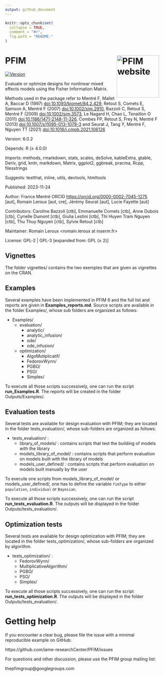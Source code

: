 ```yaml
---
output: github_document
---
```


```r
knitr::opts_chunk$set(
  collapse = TRUE,
  comment = "#>",
  fig.path = "README-"
)
```



# PFIM <a href="http://www.pfim.biostat.fr/"><img src="hex-PFIM.png" align="right" height="138" alt="PFIM website" /></a>
[![Version](https://img.shields.io/badge/Version-6.0.2-blue.svg)](https://github.com/yourusername/yourrepository)

Evaluate or optimize designs for nonlinear mixed effects models using the Fisher Information Matrix. 

Methods used in the package refer to Mentré F, Mallet A, Baccar D (1997) <doi:10.1093/biomet/84.2.429>, Retout S, Comets E, Samson A, Mentré F (2007) <doi:10.1002/sim.2910>, Bazzoli C, Retout S, Mentré F (2009) <doi:10.1002/sim.3573>, Le Nagard H, Chao L, Tenaillon O (2011) <doi:10.1186/1471-2148-11-326>, Combes FP, Retout S, Frey N, Mentré F (2013) <doi:10.1007/s11095-013-1079-3> and Seurat J, Tang Y, Mentré F, Nguyen TT (2021) <doi:10.1016/j.cmpb.2021.106126>

Version:	6.0.2

Depends:	R (≥ 4.0.0)

Imports:	methods, rmarkdown, stats, scales, deSolve, kableExtra, gtable, Deriv, grid, knitr, markdown, Matrix, ggplot2, ggbreak, pracma, 
Rcpp, filesstrings

Suggests:	testthat, inline, utils, devtools, htmltools

Published:	2023-11-24

Author:	France Mentré ORCID <https://orcid.org/0000-0002-7045-1275> [aut], Romain Leroux [aut, cre], Jérémy Seurat [aut], Lucie Fayette [aut]

Contributors: Caroline Bazzoli [ctb], Emmanuelle Comets [ctb], Anne Dubois [ctb], Cyrielle Dumont [ctb], Giulia Lestini [ctb], Thi Huyen Tram Nguyen [ctb], Thu Thuy Nguyen [ctb], Sylvie Retout [ctb]

Maintainer:	Romain Leroux <romain.leroux at inserm.fr>

License:	GPL-2 | GPL-3 [expanded from: GPL (≥ 2)]

## Vignettes

The folder vignettes/ contains the two exemples that are given as vignettes on the CRAN.


## Examples

Several examples have been implemented in PFIM 6 and the full list and reports are given in **Examples_reports.md**. Source scripts are available in the folder Examples/, whose sub folders are organized as follows:

* Examples/
  * evaluation/
    * analytic/
    * analytic_infusion/
    * ode/
    * ode_infusion/
  * optimization/
  	* AlgoMutiplicatif/
    * FedorovWynn/ 
  	* PGBO/
  	* PSO/
  	* Simplex/

To execute all those scripts successively, one can run the script **run_Examples.R**. The reports will be created in the folder Outputs/Examples/.



## Evaluation tests

Several tests are available for design evaluation with PFIM; they are located in the folder tests_evaluation/, whose sub-folders are organized as follows:

* tests_evaluation/ : 
	* library_of_models/ : contains scripts that test the building of models with the library 
	* models_library_of_model/ : contains scripts that perform evaluation on models built with the library of models
	* models_user_defined/ : contains scripts that perform evaluation on models built manually by the user

To execute one scripts from models_library_of_model/ or  models_user_defined/, one has to define the variable `fimType` to either `population`, `individual` or `Bayesian`.

To execute all those scripts successively, one can run the script **run_tests_evaluation.R**. The outputs will be displayed in the folder Outputs/tests_evaluation/.

## Optimization tests

Several tests are available for design optimization with PFIM; they are located in the folder tests_optimization/, whose sub-folders are organized by algorithm.

* tests_optimization/ : 
	* FedorovWynn/ 
	* MultiplicativeAlgorithm/
	* PGBO/
	* PSO/
	* Simplex/
   
To execute all those scripts successively, one can run the script **run_tests_optimization.R**. The outputs will be displayed in the folder Outputs/tests_evaluation/.


# Getting help

If you encounter a clear bug, please file the issue with a minimal reproducible example on GitHub:

https://github.com/iame-researchCenter/PFIM/issues

For questions and other discussion, please use the PFIM group mailing list:

thepfimgroup@googlegroups.com